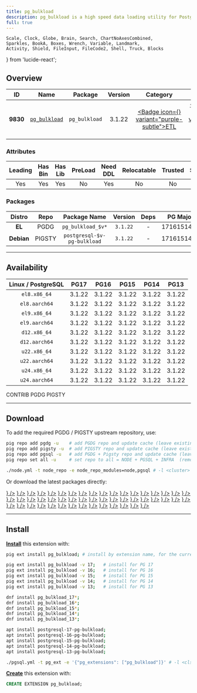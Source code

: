 ```yaml
---
title: pg_bulkload
description: pg_bulkload is a high speed data loading utility for PostgreSQL
full: true
---
```


    Scale, Clock, Globe, Brain, Search, ChartNoAxesCombined,
    Sparkles, BookA, Boxes, Wrench, Variable, Landmark,
    Activity, Shield, FileInput, FileCode2, Shell, Truck, Blocks
} from 'lucide-react';

## Overview

| <TooltipIconButton tooltip="Extension unique identifier" side="top">ID</TooltipIconButton> | <TooltipIconButton tooltip="Extension name" side="top">Name</TooltipIconButton> | <TooltipIconButton tooltip="Package name for installation" side="top">Package</TooltipIconButton> | <TooltipIconButton tooltip="Latest available extension version" side="top">Version</TooltipIconButton> | <TooltipIconButton tooltip="Extension category" side="top">Category</TooltipIconButton> | <TooltipIconButton tooltip="Open source license" side="top">License</TooltipIconButton> | <TooltipIconButton tooltip="Programming language" side="top">Lang</TooltipIconButton> |
|:--------:|:--------:|:----------:|:--------------:|:---------------------------------------:|:------------------------------------------------------:|:----:|
| **9830** | [`pg_bulkload`](https://github.com/ossc-db/pg_bulkload) | `pg_bulkload` | 3.1.22 | <a href="/ext/etl" className="no-underline"><Badge icon={<Truck />} variant="purple-subtle">ETL</Badge></a> | <a href="/ext/list/license#bsd-3-clause" className="no-underline"><Badge icon={<Scale />} variant="blue-subtle">BSD 3-Clause</Badge></a> | <a href="/ext/list/lang#c"><Badge icon={<FileCode2 />} variant="blue-subtle">C</Badge></a> |

### Attributes

| <TooltipIconButton tooltip="The Primary Leading extension in the Package" side="top">Leading</TooltipIconButton> | <TooltipIconButton tooltip="Contains binary utils" side="top">Has Bin</TooltipIconButton> | <TooltipIconButton tooltip="Contains .so shared library files" side="top">Has Lib</TooltipIconButton> | <TooltipIconButton tooltip="Requires preloading via shared_preload_libraries" side="top">PreLoad</TooltipIconButton> | <TooltipIconButton tooltip="Requires CREATE EXTENSION DDL command" side="top">Need DDL</TooltipIconButton> | <TooltipIconButton tooltip="Can be installed in any schema" side="top">Relocatable</TooltipIconButton> | <TooltipIconButton tooltip="Can be created by non-superuser" side="top">Trusted</TooltipIconButton> | <TooltipIconButton tooltip="Schemas used by this extension" side="top">Schemas</TooltipIconButton> |
|:-------:|:-------:|:-------:|:-------:|:--------:|:-----------:|:-------:|:-------:|
| Yes | Yes | Yes | No | Yes | No | No | - |

### Packages

| <TooltipIconButton tooltip="Linux distribution family, EL or Debian" side="top">Distro</TooltipIconButton> | <TooltipIconButton tooltip="Package repository" side="top">Repo</TooltipIconButton> | <TooltipIconButton tooltip="The RPM/DEB Package Name Pattern (replace $v with real pg major)" side="top">Package Name</TooltipIconButton> | <TooltipIconButton tooltip="Latest package version" side="top">Version</TooltipIconButton> | <TooltipIconButton tooltip="RPM/DEB Package dependencies" side="top">Deps</TooltipIconButton> | <TooltipIconButton tooltip="Available in these PostgreSQL Major Versions" side="top">PG Major</TooltipIconButton> |
|:----------:|:--------:|:------------------------:|:-----------:|:------------:|:------------------:|
|   **EL**   | <Badge variant="blue-subtle"><span className="font-bold">PGDG</span></Badge> | `pg_bulkload_$v*` | `3.1.22` | - | <Badge variant="green-subtle">17</Badge><Badge variant="green-subtle">16</Badge><Badge variant="green-subtle">15</Badge><Badge variant="green-subtle">14</Badge><Badge variant="green-subtle">13</Badge> |
| **Debian** | <Badge variant="amber-subtle"><span className="font-bold">PIGSTY</span></Badge> | `postgresql-$v-pg-bulkload` | `3.1.22` | - | <Badge variant="green-subtle">17</Badge><Badge variant="green-subtle">16</Badge><Badge variant="green-subtle">15</Badge><Badge variant="green-subtle">14</Badge><Badge variant="green-subtle">13</Badge> |



------

## Availability

| <TooltipIconButton tooltip="Linux Distro Arch / PostgreSQL Major Version" side="top">Linux / PostgreSQL </TooltipIconButton> | **PG17** | **PG16** | **PG15** | **PG14** | **PG13** |
|:-----:|:-----:|:-----:|:-----:|:-----:|:-----:|
| `el8.x86_64` | <Badge variant="amber-subtle">3.1.22</Badge> | <Badge variant="amber-subtle">3.1.22</Badge> | <Badge variant="amber-subtle">3.1.22</Badge> | <Badge variant="amber-subtle">3.1.22</Badge> | <Badge variant="amber-subtle">3.1.22</Badge> |
| `el8.aarch64` | <Badge variant="amber-subtle">3.1.22</Badge> | <Badge variant="amber-subtle">3.1.22</Badge> | <Badge variant="amber-subtle">3.1.22</Badge> | <Badge variant="amber-subtle">3.1.22</Badge> | <Badge variant="amber-subtle">3.1.22</Badge> |
| `el9.x86_64` | <Badge variant="amber-subtle">3.1.22</Badge> | <Badge variant="amber-subtle">3.1.22</Badge> | <Badge variant="amber-subtle">3.1.22</Badge> | <Badge variant="amber-subtle">3.1.22</Badge> | <Badge variant="amber-subtle">3.1.22</Badge> |
| `el9.aarch64` | <Badge variant="amber-subtle">3.1.22</Badge> | <Badge variant="amber-subtle">3.1.22</Badge> | <Badge variant="amber-subtle">3.1.22</Badge> | <Badge variant="amber-subtle">3.1.22</Badge> | <Badge variant="amber-subtle">3.1.22</Badge> |
| `d12.x86_64` | <Badge variant="amber-subtle">3.1.22</Badge> | <Badge variant="amber-subtle">3.1.22</Badge> | <Badge variant="amber-subtle">3.1.22</Badge> | <Badge variant="amber-subtle">3.1.22</Badge> | <Badge variant="amber-subtle">3.1.22</Badge> |
| `d12.aarch64` | <Badge variant="amber-subtle">3.1.22</Badge> | <Badge variant="amber-subtle">3.1.22</Badge> | <Badge variant="amber-subtle">3.1.22</Badge> | <Badge variant="amber-subtle">3.1.22</Badge> | <Badge variant="amber-subtle">3.1.22</Badge> |
| `u22.x86_64` | <Badge variant="amber-subtle">3.1.22</Badge> | <Badge variant="amber-subtle">3.1.22</Badge> | <Badge variant="amber-subtle">3.1.22</Badge> | <Badge variant="amber-subtle">3.1.22</Badge> | <Badge variant="amber-subtle">3.1.22</Badge> |
| `u22.aarch64` | <Badge variant="amber-subtle">3.1.22</Badge> | <Badge variant="amber-subtle">3.1.22</Badge> | <Badge variant="amber-subtle">3.1.22</Badge> | <Badge variant="amber-subtle">3.1.22</Badge> | <Badge variant="amber-subtle">3.1.22</Badge> |
| `u24.x86_64` | <Badge variant="amber-subtle">3.1.22</Badge> | <Badge variant="amber-subtle">3.1.22</Badge> | <Badge variant="amber-subtle">3.1.22</Badge> | <Badge variant="amber-subtle">3.1.22</Badge> | <Badge variant="amber-subtle">3.1.22</Badge> |
| `u24.aarch64` | <Badge variant="amber-subtle">3.1.22</Badge> | <Badge variant="amber-subtle">3.1.22</Badge> | <Badge variant="amber-subtle">3.1.22</Badge> | <Badge variant="amber-subtle">3.1.22</Badge> | <Badge variant="amber-subtle">3.1.22</Badge> |

<Badge variant="green-subtle"><span className="font-black">CONTRIB</span></Badge> <Badge variant="blue-subtle"><span className="font-black">PGDG</span></Badge> <Badge variant="amber-subtle"><span className="font-black">PIGSTY</span></Badge>

------

## Download

To add the required PGDG / PIGSTY upstream repository, use:

```bash tab="pig"
pig repo add pgdg -u    # add PGDG repo and update cache (leave existing repos)
pig repo add pigsty -u  # add PIGSTY repo and update cache (leave existing repos)
pig repo add pgsql -u   # add PGDG + Pigsty repo and update cache (leave existing repos)
pig repo set all -u     # set repo to all = NODE + PGSQL + INFRA  (remove existing repos)
```
```bash tab="pigsty"
./node.yml -t node_repo -e node_repo_modules=node,pgsql # -l <cluster>
```

Or download the latest packages directly:

<Files>
    <Folder name="el8.x86_64">
        <a href="https://repo.pigsty.io/yum/pgsql/el8.x86_64/pg_bulkload_17-3.1.22-1PIGSTY.el8.x86_64.rpm"><File name="pg_bulkload_17-3.1.22-1PIGSTY.el8.x86_64.rpm" icon={<Package className="text-emerald-500" />} /></a>
        <a href="https://repo.pigsty.io/yum/pgsql/el8.x86_64/pg_bulkload_16-3.1.22-1PIGSTY.el8.x86_64.rpm"><File name="pg_bulkload_16-3.1.22-1PIGSTY.el8.x86_64.rpm" icon={<Package className="text-emerald-500" />} /></a>
        <a href="https://repo.pigsty.io/yum/pgsql/el8.x86_64/pg_bulkload_15-3.1.22-1PIGSTY.el8.x86_64.rpm"><File name="pg_bulkload_15-3.1.22-1PIGSTY.el8.x86_64.rpm" icon={<Package className="text-emerald-500" />} /></a>
        <a href="https://repo.pigsty.io/yum/pgsql/el8.x86_64/pg_bulkload_14-3.1.22-1PIGSTY.el8.x86_64.rpm"><File name="pg_bulkload_14-3.1.22-1PIGSTY.el8.x86_64.rpm" icon={<Package className="text-emerald-500" />} /></a>
        <a href="https://repo.pigsty.io/yum/pgsql/el8.x86_64/pg_bulkload_13-3.1.22-1PIGSTY.el8.x86_64.rpm"><File name="pg_bulkload_13-3.1.22-1PIGSTY.el8.x86_64.rpm" icon={<Package className="text-emerald-500" />} /></a>
    </Folder>
    <Folder name="el8.aarch64">
        <a href="https://repo.pigsty.io/yum/pgsql/el8.aarch64/pg_bulkload_17-3.1.22-1PIGSTY.el8.aarch64.rpm"><File name="pg_bulkload_17-3.1.22-1PIGSTY.el8.aarch64.rpm" icon={<Package className="text-orange-500" />} /></a>
        <a href="https://repo.pigsty.io/yum/pgsql/el8.aarch64/pg_bulkload_16-3.1.22-1PIGSTY.el8.aarch64.rpm"><File name="pg_bulkload_16-3.1.22-1PIGSTY.el8.aarch64.rpm" icon={<Package className="text-orange-500" />} /></a>
        <a href="https://repo.pigsty.io/yum/pgsql/el8.aarch64/pg_bulkload_15-3.1.22-1PIGSTY.el8.aarch64.rpm"><File name="pg_bulkload_15-3.1.22-1PIGSTY.el8.aarch64.rpm" icon={<Package className="text-orange-500" />} /></a>
        <a href="https://repo.pigsty.io/yum/pgsql/el8.aarch64/pg_bulkload_14-3.1.22-1PIGSTY.el8.aarch64.rpm"><File name="pg_bulkload_14-3.1.22-1PIGSTY.el8.aarch64.rpm" icon={<Package className="text-orange-500" />} /></a>
        <a href="https://repo.pigsty.io/yum/pgsql/el8.aarch64/pg_bulkload_13-3.1.22-1PIGSTY.el8.aarch64.rpm"><File name="pg_bulkload_13-3.1.22-1PIGSTY.el8.aarch64.rpm" icon={<Package className="text-orange-500" />} /></a>
    </Folder>
    <Folder name="el9.x86_64">
        <a href="https://repo.pigsty.io/yum/pgsql/el9.x86_64/pg_bulkload_17-3.1.22-1PIGSTY.el9.x86_64.rpm"><File name="pg_bulkload_17-3.1.22-1PIGSTY.el9.x86_64.rpm" icon={<Package className="text-emerald-500" />} /></a>
        <a href="https://repo.pigsty.io/yum/pgsql/el9.x86_64/pg_bulkload_16-3.1.22-1PIGSTY.el9.x86_64.rpm"><File name="pg_bulkload_16-3.1.22-1PIGSTY.el9.x86_64.rpm" icon={<Package className="text-emerald-500" />} /></a>
        <a href="https://repo.pigsty.io/yum/pgsql/el9.x86_64/pg_bulkload_15-3.1.22-1PIGSTY.el9.x86_64.rpm"><File name="pg_bulkload_15-3.1.22-1PIGSTY.el9.x86_64.rpm" icon={<Package className="text-emerald-500" />} /></a>
        <a href="https://repo.pigsty.io/yum/pgsql/el9.x86_64/pg_bulkload_14-3.1.22-1PIGSTY.el9.x86_64.rpm"><File name="pg_bulkload_14-3.1.22-1PIGSTY.el9.x86_64.rpm" icon={<Package className="text-emerald-500" />} /></a>
        <a href="https://repo.pigsty.io/yum/pgsql/el9.x86_64/pg_bulkload_13-3.1.22-1PIGSTY.el9.x86_64.rpm"><File name="pg_bulkload_13-3.1.22-1PIGSTY.el9.x86_64.rpm" icon={<Package className="text-emerald-500" />} /></a>
    </Folder>
    <Folder name="el9.aarch64">
        <a href="https://repo.pigsty.io/yum/pgsql/el9.aarch64/pg_bulkload_17-3.1.22-1PIGSTY.el9.aarch64.rpm"><File name="pg_bulkload_17-3.1.22-1PIGSTY.el9.aarch64.rpm" icon={<Package className="text-orange-500" />} /></a>
        <a href="https://repo.pigsty.io/yum/pgsql/el9.aarch64/pg_bulkload_16-3.1.22-1PIGSTY.el9.aarch64.rpm"><File name="pg_bulkload_16-3.1.22-1PIGSTY.el9.aarch64.rpm" icon={<Package className="text-orange-500" />} /></a>
        <a href="https://repo.pigsty.io/yum/pgsql/el9.aarch64/pg_bulkload_15-3.1.22-1PIGSTY.el9.aarch64.rpm"><File name="pg_bulkload_15-3.1.22-1PIGSTY.el9.aarch64.rpm" icon={<Package className="text-orange-500" />} /></a>
        <a href="https://repo.pigsty.io/yum/pgsql/el9.aarch64/pg_bulkload_14-3.1.22-1PIGSTY.el9.aarch64.rpm"><File name="pg_bulkload_14-3.1.22-1PIGSTY.el9.aarch64.rpm" icon={<Package className="text-orange-500" />} /></a>
        <a href="https://repo.pigsty.io/yum/pgsql/el9.aarch64/pg_bulkload_13-3.1.22-1PIGSTY.el9.aarch64.rpm"><File name="pg_bulkload_13-3.1.22-1PIGSTY.el9.aarch64.rpm" icon={<Package className="text-orange-500" />} /></a>
    </Folder>
    <Folder name="d12.x86_64">
        <a href="https://repo.pigsty.io/apt/pgsql/bookworm/pool/main/p/pg-bulkload/postgresql-17-pg-bulkload_3.1.22-1PIGSTY~bookworm_amd64.deb"><File name="postgresql-17-pg-bulkload_3.1.22-1PIGSTY~bookworm_amd64.deb" icon={<Box className="text-emerald-500" />} /></a>
        <a href="https://repo.pigsty.io/apt/pgsql/bookworm/pool/main/p/pg-bulkload/postgresql-16-pg-bulkload_3.1.22-1PIGSTY~bookworm_amd64.deb"><File name="postgresql-16-pg-bulkload_3.1.22-1PIGSTY~bookworm_amd64.deb" icon={<Box className="text-emerald-500" />} /></a>
        <a href="https://repo.pigsty.io/apt/pgsql/bookworm/pool/main/p/pg-bulkload/postgresql-15-pg-bulkload_3.1.22-1PIGSTY~bookworm_amd64.deb"><File name="postgresql-15-pg-bulkload_3.1.22-1PIGSTY~bookworm_amd64.deb" icon={<Box className="text-emerald-500" />} /></a>
        <a href="https://repo.pigsty.io/apt/pgsql/bookworm/pool/main/p/pg-bulkload/postgresql-14-pg-bulkload_3.1.22-1PIGSTY~bookworm_amd64.deb"><File name="postgresql-14-pg-bulkload_3.1.22-1PIGSTY~bookworm_amd64.deb" icon={<Box className="text-emerald-500" />} /></a>
        <a href="https://repo.pigsty.io/apt/pgsql/bookworm/pool/main/p/pg-bulkload/postgresql-13-pg-bulkload_3.1.22-1PIGSTY~bookworm_amd64.deb"><File name="postgresql-13-pg-bulkload_3.1.22-1PIGSTY~bookworm_amd64.deb" icon={<Box className="text-emerald-500" />} /></a>
    </Folder>
    <Folder name="d12.aarch64">
        <a href="https://repo.pigsty.io/apt/pgsql/bookworm/pool/main/p/pg-bulkload/postgresql-17-pg-bulkload_3.1.22-1PIGSTY~bookworm_arm64.deb"><File name="postgresql-17-pg-bulkload_3.1.22-1PIGSTY~bookworm_arm64.deb" icon={<Box className="text-orange-500" />} /></a>
        <a href="https://repo.pigsty.io/apt/pgsql/bookworm/pool/main/p/pg-bulkload/postgresql-16-pg-bulkload_3.1.22-1PIGSTY~bookworm_arm64.deb"><File name="postgresql-16-pg-bulkload_3.1.22-1PIGSTY~bookworm_arm64.deb" icon={<Box className="text-orange-500" />} /></a>
        <a href="https://repo.pigsty.io/apt/pgsql/bookworm/pool/main/p/pg-bulkload/postgresql-15-pg-bulkload_3.1.22-1PIGSTY~bookworm_arm64.deb"><File name="postgresql-15-pg-bulkload_3.1.22-1PIGSTY~bookworm_arm64.deb" icon={<Box className="text-orange-500" />} /></a>
        <a href="https://repo.pigsty.io/apt/pgsql/bookworm/pool/main/p/pg-bulkload/postgresql-14-pg-bulkload_3.1.22-1PIGSTY~bookworm_arm64.deb"><File name="postgresql-14-pg-bulkload_3.1.22-1PIGSTY~bookworm_arm64.deb" icon={<Box className="text-orange-500" />} /></a>
        <a href="https://repo.pigsty.io/apt/pgsql/bookworm/pool/main/p/pg-bulkload/postgresql-13-pg-bulkload_3.1.22-1PIGSTY~bookworm_arm64.deb"><File name="postgresql-13-pg-bulkload_3.1.22-1PIGSTY~bookworm_arm64.deb" icon={<Box className="text-orange-500" />} /></a>
    </Folder>
    <Folder name="u22.x86_64">
        <a href="https://repo.pigsty.io/apt/pgsql/jammy/pool/main/p/pg-bulkload/postgresql-17-pg-bulkload_3.1.22-1PIGSTY~jammy_amd64.deb"><File name="postgresql-17-pg-bulkload_3.1.22-1PIGSTY~jammy_amd64.deb" icon={<Box className="text-emerald-500" />} /></a>
        <a href="https://repo.pigsty.io/apt/pgsql/jammy/pool/main/p/pg-bulkload/postgresql-16-pg-bulkload_3.1.22-1PIGSTY~jammy_amd64.deb"><File name="postgresql-16-pg-bulkload_3.1.22-1PIGSTY~jammy_amd64.deb" icon={<Box className="text-emerald-500" />} /></a>
        <a href="https://repo.pigsty.io/apt/pgsql/jammy/pool/main/p/pg-bulkload/postgresql-15-pg-bulkload_3.1.22-1PIGSTY~jammy_amd64.deb"><File name="postgresql-15-pg-bulkload_3.1.22-1PIGSTY~jammy_amd64.deb" icon={<Box className="text-emerald-500" />} /></a>
        <a href="https://repo.pigsty.io/apt/pgsql/jammy/pool/main/p/pg-bulkload/postgresql-14-pg-bulkload_3.1.22-1PIGSTY~jammy_amd64.deb"><File name="postgresql-14-pg-bulkload_3.1.22-1PIGSTY~jammy_amd64.deb" icon={<Box className="text-emerald-500" />} /></a>
        <a href="https://repo.pigsty.io/apt/pgsql/jammy/pool/main/p/pg-bulkload/postgresql-13-pg-bulkload_3.1.22-1PIGSTY~jammy_amd64.deb"><File name="postgresql-13-pg-bulkload_3.1.22-1PIGSTY~jammy_amd64.deb" icon={<Box className="text-emerald-500" />} /></a>
    </Folder>
    <Folder name="u22.aarch64">
        <a href="https://repo.pigsty.io/apt/pgsql/jammy/pool/main/p/pg-bulkload/postgresql-17-pg-bulkload_3.1.22-1PIGSTY~jammy_arm64.deb"><File name="postgresql-17-pg-bulkload_3.1.22-1PIGSTY~jammy_arm64.deb" icon={<Box className="text-orange-500" />} /></a>
        <a href="https://repo.pigsty.io/apt/pgsql/jammy/pool/main/p/pg-bulkload/postgresql-16-pg-bulkload_3.1.22-1PIGSTY~jammy_arm64.deb"><File name="postgresql-16-pg-bulkload_3.1.22-1PIGSTY~jammy_arm64.deb" icon={<Box className="text-orange-500" />} /></a>
        <a href="https://repo.pigsty.io/apt/pgsql/jammy/pool/main/p/pg-bulkload/postgresql-15-pg-bulkload_3.1.22-1PIGSTY~jammy_arm64.deb"><File name="postgresql-15-pg-bulkload_3.1.22-1PIGSTY~jammy_arm64.deb" icon={<Box className="text-orange-500" />} /></a>
        <a href="https://repo.pigsty.io/apt/pgsql/jammy/pool/main/p/pg-bulkload/postgresql-14-pg-bulkload_3.1.22-1PIGSTY~jammy_arm64.deb"><File name="postgresql-14-pg-bulkload_3.1.22-1PIGSTY~jammy_arm64.deb" icon={<Box className="text-orange-500" />} /></a>
        <a href="https://repo.pigsty.io/apt/pgsql/jammy/pool/main/p/pg-bulkload/postgresql-13-pg-bulkload_3.1.22-1PIGSTY~jammy_arm64.deb"><File name="postgresql-13-pg-bulkload_3.1.22-1PIGSTY~jammy_arm64.deb" icon={<Box className="text-orange-500" />} /></a>
    </Folder>
    <Folder name="u24.x86_64">
        <a href="https://repo.pigsty.io/apt/pgsql/noble/pool/main/p/pg-bulkload/postgresql-17-pg-bulkload_3.1.22-1PIGSTY~noble_amd64.deb"><File name="postgresql-17-pg-bulkload_3.1.22-1PIGSTY~noble_amd64.deb" icon={<Box className="text-emerald-500" />} /></a>
        <a href="https://repo.pigsty.io/apt/pgsql/noble/pool/main/p/pg-bulkload/postgresql-16-pg-bulkload_3.1.22-1PIGSTY~noble_amd64.deb"><File name="postgresql-16-pg-bulkload_3.1.22-1PIGSTY~noble_amd64.deb" icon={<Box className="text-emerald-500" />} /></a>
        <a href="https://repo.pigsty.io/apt/pgsql/noble/pool/main/p/pg-bulkload/postgresql-15-pg-bulkload_3.1.22-1PIGSTY~noble_amd64.deb"><File name="postgresql-15-pg-bulkload_3.1.22-1PIGSTY~noble_amd64.deb" icon={<Box className="text-emerald-500" />} /></a>
        <a href="https://repo.pigsty.io/apt/pgsql/noble/pool/main/p/pg-bulkload/postgresql-14-pg-bulkload_3.1.22-1PIGSTY~noble_amd64.deb"><File name="postgresql-14-pg-bulkload_3.1.22-1PIGSTY~noble_amd64.deb" icon={<Box className="text-emerald-500" />} /></a>
        <a href="https://repo.pigsty.io/apt/pgsql/noble/pool/main/p/pg-bulkload/postgresql-13-pg-bulkload_3.1.22-1PIGSTY~noble_amd64.deb"><File name="postgresql-13-pg-bulkload_3.1.22-1PIGSTY~noble_amd64.deb" icon={<Box className="text-emerald-500" />} /></a>
    </Folder>
    <Folder name="u24.aarch64">
        <a href="https://repo.pigsty.io/apt/pgsql/noble/pool/main/p/pg-bulkload/postgresql-17-pg-bulkload_3.1.22-1PIGSTY~noble_arm64.deb"><File name="postgresql-17-pg-bulkload_3.1.22-1PIGSTY~noble_arm64.deb" icon={<Box className="text-orange-500" />} /></a>
        <a href="https://repo.pigsty.io/apt/pgsql/noble/pool/main/p/pg-bulkload/postgresql-16-pg-bulkload_3.1.22-1PIGSTY~noble_arm64.deb"><File name="postgresql-16-pg-bulkload_3.1.22-1PIGSTY~noble_arm64.deb" icon={<Box className="text-orange-500" />} /></a>
        <a href="https://repo.pigsty.io/apt/pgsql/noble/pool/main/p/pg-bulkload/postgresql-15-pg-bulkload_3.1.22-1PIGSTY~noble_arm64.deb"><File name="postgresql-15-pg-bulkload_3.1.22-1PIGSTY~noble_arm64.deb" icon={<Box className="text-orange-500" />} /></a>
        <a href="https://repo.pigsty.io/apt/pgsql/noble/pool/main/p/pg-bulkload/postgresql-14-pg-bulkload_3.1.22-1PIGSTY~noble_arm64.deb"><File name="postgresql-14-pg-bulkload_3.1.22-1PIGSTY~noble_arm64.deb" icon={<Box className="text-orange-500" />} /></a>
        <a href="https://repo.pigsty.io/apt/pgsql/noble/pool/main/p/pg-bulkload/postgresql-13-pg-bulkload_3.1.22-1PIGSTY~noble_arm64.deb"><File name="postgresql-13-pg-bulkload_3.1.22-1PIGSTY~noble_arm64.deb" icon={<Box className="text-orange-500" />} /></a>
    </Folder>
</Files>

------

## Install

[**Install**](/docs/pgsql/ext/install) this extension with:

```bash tab="pig"
pig ext install pg_bulkload; # install by extension name, for the current active PG version

pig ext install pg_bulkload -v 17;   # install for PG 17
pig ext install pg_bulkload -v 16;   # install for PG 16
pig ext install pg_bulkload -v 15;   # install for PG 15
pig ext install pg_bulkload -v 14;   # install for PG 14
pig ext install pg_bulkload -v 13;   # install for PG 13
```
```bash tab="yum" 
dnf install pg_bulkload_17*;
dnf install pg_bulkload_16*;
dnf install pg_bulkload_15*;
dnf install pg_bulkload_14*;
dnf install pg_bulkload_13*;
```
```bash tab="apt" 
apt install postgresql-17-pg-bulkload;
apt install postgresql-16-pg-bulkload;
apt install postgresql-15-pg-bulkload;
apt install postgresql-14-pg-bulkload;
apt install postgresql-13-pg-bulkload;
```
```bash tab="ansible"
./pgsql.yml -t pg_ext -e '{"pg_extensions": ["pg_bulkload"]}' # -l <cls>
```

[**Create**](/docs/pgsql/ext/create) this extension with:

```sql
CREATE EXTENSION pg_bulkload;
```


